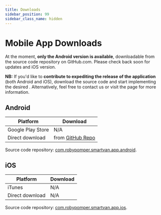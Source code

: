 ```yaml
---
title: Downloads
sidebar_position: 99
sidebar_class_name: hidden
---
```



# Mobile App Downloads

At the moment, **only the Android version is available**, downloadable from
the source code repository on GitHub.com. Please check back soon for updates and
iOS version.

**NB:** If you'd like to **contribute to expediting the release of the application**
(both Android and iOS), download the source code and start implementing the
desired <MapFeatures />. Alternatively, feel free to contact us or visit
the <MapCollaborate /> page for more information.


## Android

| Platform | Download |
|---|---|
| Google Play Store | N/A |
| Direct download | from  [GitHub Repo](https://github.com/Smart-Van-2-0/com.robypomper.smartvan.app.android/releases) |

Source code repository: [com.robypomper.smartvan.app.android](https://github.com/Smart-Van-2-0/com.robypomper.smartvan.app.android).


## iOS

| Platform | Download |
|---|---|
| iTunes | N/A |
| Direct download | N/A |

Source code repository: [com.robypomper.smartvan.app.ios](https://github.com/Smart-Van-2-0/com.robypomper.smartvan.app.ios).
